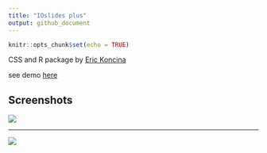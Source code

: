 ```yaml
---
title: "IOslides plus"
output: github_document
---
```


```r
knitr::opts_chunk$set(echo = TRUE)
```



CSS and R package by [Eric Koncina](https://github.com/koncina/iosp)

see demo [here](https://htmlpreview.github.io/?https://github.com/ginolhac/iosp_demo/blob/master/iosp.html)

## Screenshots

![](img/boot_layout.png)

---

![](img/r_code.png)
